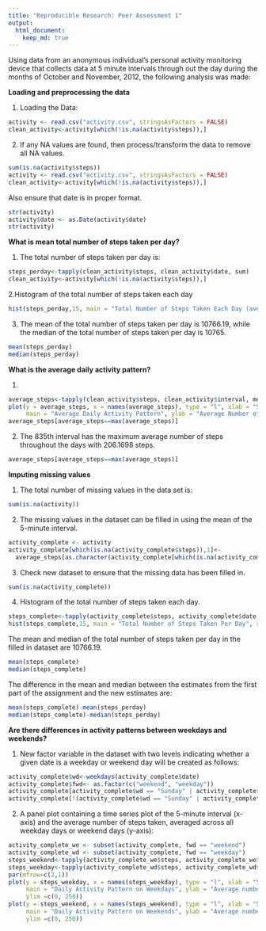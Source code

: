 ```yaml
---
title: "Reproducible Research: Peer Assessment 1"
output: 
  html_document:
    keep_md: true
---
```

Using data from an anonymous individual's personal activity monitoring device that collects data at 5 minute intervals through out the day during the months of October and November, 2012, the following analysis was made:

**Loading and preprocessing the data**

1. Loading the Data:
```r
activity <- read.csv("activity.csv", stringsAsFactors = FALSE)
clean_activity<-activity[which(!is.na(activity$steps)),]
```
2. If any NA values are found, then process/transform the data to remove all NA values.  
```r
sum(is.na(activity$steps))
activity <- read.csv("activity.csv", stringsAsFactors = FALSE)
clean_activity<-activity[which(!is.na(activity$steps)),]
```
Also ensure that date is in proper format.
```r
str(activity)
activity$date <- as.Date(activity$date)
str(activity)
```
**What is mean total number of steps taken per day?**

1. The total number of steps taken per day is:
```r
steps_perday<-tapply(clean_activity$steps, clean_activity$date, sum)
clean_activity<-activity[which(!is.na(activity$steps)),]
```
2.Histogram of the total number of steps taken each day
```r
hist(steps_perday,15, main = "Total Number of Steps Taken Each Day (averaged across all days)", xlab = "Steps")
```

3. The mean of the total number of steps taken per day is 10766.19, while the median of the total number of steps taken per day is 10765.
```r
mean(steps_perday)
median(steps_perday)
```
**What is the average daily activity pattern?**

1.
```r
average_steps<-tapply(clean_activity$steps, clean_activity$interval, mean)
plot(y = average_steps, x = names(average_steps), type = "l", xlab = "5-Minute-Interval", 
     main = "Average Daily Activity Pattern", ylab = "Average Number of Steps Taken")
average_steps[average_steps==max(average_steps)]
```
2. The 835th interval has the maximum average number of steps throughout the days with 206.1698 steps.
```r
average_steps[average_steps==max(average_steps)]
```
**Imputing missing values**

1. The total number of missing values in the data set is:
```r
sum(is.na(activity))
```
2. The missing values in the dataset can be filled in using the mean of the 5-minute interval. 
```r
activity_complete <- activity
activity_complete[which(is.na(activity_complete$steps)),1]<-
  average_steps[as.character(activity_complete[which(is.na(activity_complete$steps)),3])]
```
3. Check new dataset to ensure that the missing data has been filled in.
```r
sum(is.na(activity_complete))
```
4. Histogram of the total number of steps taken each day.
```r
steps_complete<-tapply(activity_complete$steps, activity_complete$date, sum)
hist(steps_complete,15, main = "Total Number of Steps Taken Per Day", xlab = "Steps")
```

The mean and median of the total number of steps taken per day in the filled in dataset are 10766.19.
```r
mean(steps_complete)
median(steps_complete)
```
The difference in the mean and median between the estimates from the first part of the assignment and the new estimates are:
```r
mean(steps_complete)-mean(steps_perday)
median(steps_complete)-median(steps_perday)
```
**Are there differences in activity patterns between weekdays and weekends?**

1. New factor variable in the dataset with two levels indicating whether a given date is a weekday or weekend day will be created as follows:
```r
activity_complete$wd<-weekdays(activity_complete$date)
activity_complete$fwd<- as.factor(c("weekend", "weekday"))
activity_complete[activity_complete$wd == "Sunday" | activity_complete$wd == "Saturday" ,5]<- factor("weekend")
activity_complete[!(activity_complete$wd == "Sunday" | activity_complete$wd == "Saturday"),5 ]<- factor("weekday")
```
2. A panel plot containing a time series plot of the 5-minute interval (x-axis) and the average number of steps taken, averaged across all weekday days or weekend days (y-axis):
```r
activity_complete_we <- subset(activity_complete, fwd == "weekend") 
activity_complete_wd <- subset(activity_complete, fwd == "weekday") 
steps_weekend<-tapply(activity_complete_we$steps, activity_complete_we$interval, mean)
steps_weekday<-tapply(activity_complete_wd$steps, activity_complete_wd$interval, mean)
par(mfrow=c(2,1))
plot(y = steps_weekday, x = names(steps_weekday), type = "l", xlab = "5-Minute Interval", 
     main = "Daily Activity Pattern on Weekdays", ylab = "Average number of steps", 
     ylim =c(0, 250))
plot(y = steps_weekend, x = names(steps_weekend), type = "l", xlab = "5-Minute Interval", 
     main = "Daily Activity Pattern on Weekends", ylab = "Average number of steps", 
     ylim =c(0, 250))
```